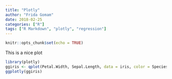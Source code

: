 ```yaml
---
title: "Plotly"
author: "Frida Gomam"
date: 2018-02-25
categories: ["R"]
tags: ["R Markdown", "plotly", "regression"]
---
```


```r
knitr::opts_chunk$set(echo = TRUE)
```

This is a nice plot 
```r

library(plotly)
ggiris <- qplot(Petal.Width, Sepal.Length, data = iris, color = Species)
ggplotly(ggiris)
```

